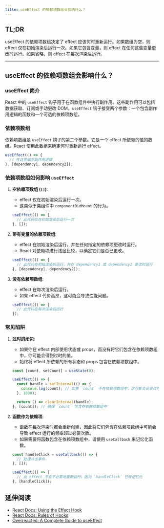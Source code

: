 ```yaml
---
title: useEffect 的依赖项数组会影响什么？
---
```


## TL;DR

useEffect 的依赖项数组决定了 effect 应该何时重新运行。如果数组为空，则 effect 仅在初始渲染后运行一次。如果它包含变量，则 effect 在任何这些变量更改时运行。如果省略，则 effect 在每次渲染后运行。

***

## useEffect 的依赖项数组会影响什么？

### useEffect 简介

React 中的 `useEffect` 钩子用于在函数组件中执行副作用。这些副作用可以包括数据获取、订阅或手动更改 DOM。`useEffect` 钩子接受两个参数：一个包含副作用逻辑的函数和一个可选的依赖项数组。

### 依赖项数组

依赖项数组是 `useEffect` 钩子的第二个参数。它是一个 effect 所依赖的值的数组。React 使用此数组来确定何时重新运行 effect。

```javascript
useEffect(() => {
  // 在这里编写副作用逻辑
}, [dependency1, dependency2]);
```

### 依赖项数组如何影响 `useEffect`

1. **空依赖项数组 (`[]`)**:

   * effect 仅在初始渲染后运行一次。
   * 这类似于类组件中 `componentDidMount` 的行为。

   ```javascript
   useEffect(() => {
     // 此代码仅在初始渲染后运行一次
   }, []);
   ```

2. **带有变量的依赖项数组**:

   * effect 在初始渲染后运行，并在任何指定的依赖项更改时运行。
   * React 对依赖项进行浅层比较，以确定它们是否已更改。

   ```javascript
   useEffect(() => {
     // 此代码在初始渲染后运行，并在 dependency1 或 dependency2 更改时运行
   }, [dependency1, dependency2]);
   ```

3. **没有依赖项数组**:

   * effect 在每次渲染后运行。
   * 如果 effect 代价高昂，这可能会导致性能问题。

   ```javascript
   useEffect(() => {
     // 此代码在每次渲染后运行
   });
   ```

### 常见陷阱

1. **过时的闭包**:

   * 如果你在 effect 内部使用状态或 props，而没有将它们包含在依赖项数组中，你可能会得到过时的值。
   * 始终将 effect 所依赖的所有状态和 props 包含在依赖项数组中。

   ```javascript
   const [count, setCount] = useState(0);

   useEffect(() => {
     const handle = setInterval(() => {
       console.log(count); // 如果 `count` 不在依赖项数组中，这可能会记录过时的值
     }, 1000);

     return () => clearInterval(handle);
   }, [count]); // 确保 `count` 包含在依赖项数组中
   ```

2. **函数作为依赖项**:

   * 函数在每次渲染时都会重新创建，因此将它们包含在依赖项数组中可能会导致 effect 运行的频率超过必要次数。
   * 如果需要将函数包含在依赖项数组中，请使用 `useCallback` 来记忆化函数。

   ```javascript
   const handleClick = useCallback(() => {
     // 处理点击事件
   }, []);

   useEffect(() => {
     // 此 effect 不会不必要地重新运行，因为 `handleClick` 已被记忆化
   }, [handleClick]);
   ```

## 延伸阅读

* [React Docs: Using the Effect Hook](https://react.dev/reference/react/useEffect)
* [React Docs: Rules of Hooks](https://react.dev/reference/rules/rules-of-hooks)
* [Overreacted: A Complete Guide to useEffect](https://overreacted.io/a-complete-guide-to-useeffect/)
